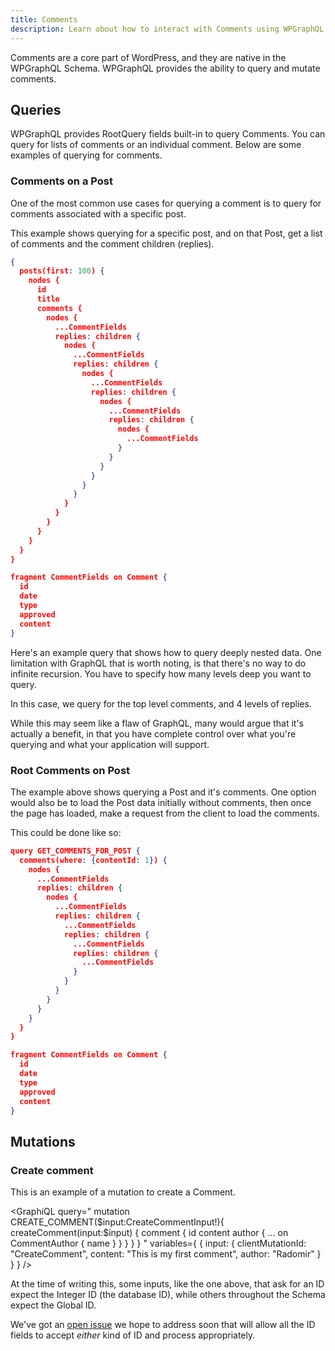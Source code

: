 ```yaml
---
title: Comments
description: Learn about how to interact with Comments using WPGraphQL
---
```


Comments are a core part of WordPress, and they are native in the WPGraphQL Schema. WPGraphQL
provides the ability to query and mutate comments.

## Queries

WPGraphQL provides RootQuery fields built-in to query Comments. You can query for lists of comments
or an individual comment. Below are some examples of querying for comments.

### Comments on a Post

One of the most common use cases for querying a comment is to query for comments associated with
a specific post.

This example shows querying for a specific post, and on that Post, get a list of comments and the
comment children (replies).

```json
{
  posts(first: 100) {
    nodes {
      id
      title
      comments {
        nodes {
          ...CommentFields
          replies: children {
            nodes {
              ...CommentFields
              replies: children {
                nodes {
                  ...CommentFields
                  replies: children {
                    nodes {
                      ...CommentFields
                      replies: children {
                        nodes {
                          ...CommentFields
                        }
                      }
                    }
                  }
                }
              }
            }
          }
        }
      }
    }
  }
}

fragment CommentFields on Comment {
  id
  date
  type
  approved
  content
}
```

<Note title="Query Fragments">
Here's an example query that shows how to query deeply nested data. One limitation with GraphQL
that is worth noting, is that there's no way to do infinite recursion. You have to specify how many
levels deep you want to query.

In this case, we query for the top level comments, and 4 levels of replies.

While this may seem like a flaw of GraphQL, many would argue that it's actually a benefit, in that
you have complete control over what you're querying and what your application will support.
</Note>

### Root Comments on Post

The example above shows querying a Post and it's comments. One option would also be to load the Post
data initially without comments, then once the page has loaded, make a request from the client to
load the comments.

This could be done like so:

```json
query GET_COMMENTS_FOR_POST {
  comments(where: {contentId: 1}) {
    nodes {
      ...CommentFields
      replies: children {
        nodes {
          ...CommentFields
          replies: children {
            ...CommentFields
            replies: children {
              ...CommentFields
              replies: children {
                ...CommentFields
              }
            }
          }
        }
      }
    }
  }
}

fragment CommentFields on Comment {
  id
  date
  type
  approved
  content
}
```

## Mutations

### Create comment

This is an example of a mutation to create a Comment.

<GraphiQL
  query="
  mutation CREATE_COMMENT($input:CreateCommentInput!){
    createComment(input:$input) {
      comment {
        id
        content
        author {
          ... on CommentAuthor {
            name
          }
        }
      }
    }
  }
  "
  variables={
      {
        input: {
          clientMutationId: "CreateComment",
          content: "This is my first comment",
          author: "Radomir"
        }
      }
  }
/>


<Note title="ID Inputs">
At the time of writing this, some inputs, like the one above, that ask for an ID expect the Integer
ID (the database ID), while others throughout the Schema expect the Global ID.

We've got an <a href="https://github.com/wp-graphql/wp-graphql/issues/109">open issue</a> we hope to
address soon that will allow all the ID fields to accept _either_ kind of ID and process
appropriately.
</Note>
